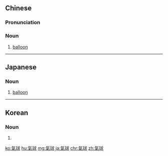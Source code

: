 {{also|气球}}
==Chinese==
{{zh-forms|s=气球}}

===Pronunciation===
{{zh-pron
|m=qìqiú,er=y
|c=hei3 kau4
|h=pfs=hi-khiù
|mn=khì-kiû
|cat=n
}}

===Noun===
{{zh-noun}}

# [[balloon]]

{{zh-cat|Advanced}}

----

==Japanese==
{{ja-kanjitab|き|きゅう|yomi=o}}

===Noun===
{{ja-noun|ききゅう|shin=気球}}

# [[balloon]]

----

==Korean==
{{ko-hanjatab}}

===Noun===
{{ko-noun|hj|hangeul=기구}}

# {{hanja form of|기구|balloon}}

[[ko:氣球]]
[[hu:氣球]]
[[mg:氣球]]
[[ja:氣球]]
[[chr:氣球]]
[[zh:氣球]]